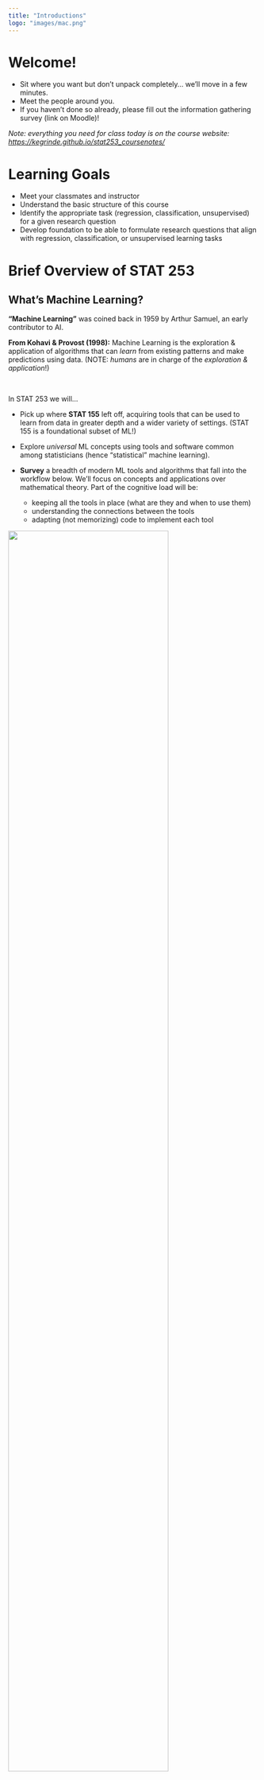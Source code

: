 ```yaml
---
title: "Introductions"
logo: "images/mac.png"
---
```


# Welcome! {-}

- Sit where you want but don't unpack completely... we'll move in a few minutes.
- Meet the people around you.
- If you haven't done so already, please fill out the information gathering survey
(link on Moodle)!

*Note: everything you need for class today is on the course website: [https://kegrinde.github.io/stat253_coursenotes/](https://kegrinde.github.io/stat253_coursenotes/)*

# Learning Goals {-}

- Meet your classmates and instructor
- Understand the basic structure of this course 
- Identify the appropriate task (regression, classification, unsupervised) for a given research question
- Develop foundation to be able to formulate research questions that align with regression, classification, or unsupervised learning tasks


<!--
# Small Group Discussion {-}

**Directions:**

- In small groups, please first introduce yourselves in whatever way you feel appropriate (e.g. name, pronouns, how you're feeling at the moment, things you're looking forward to, best part of winter break, why you are motivated to take this class).
- When everyone is ready, discuss the prompts below. One of you volunteer to record a few thoughts in [this Google Doc](https://docs.google.com/document/d/1I3sLH44lSisS8szVp4h6rTXPzz_QYYi6OfWZCw91a_Q/edit?usp=sharing). The instructor will summarize responses from all the sections to create a resource that everyone can use.

<br>

**Prompts:**

1. Collectivist education focuses on prioritizing the group first before the individual while individualist education focuses solely on the success of the individual. Considering your own experiences and backgrounds, discuss your values as they relate to collectivist and individualistic aspects of your own education. 

2. It is important to create a set of agreements to guide our community in and out of class. Which of the following do you think are most important to keep in mind for our time together in this course and why? What might you add to our guiding principles?

    - W.A.I.T. (Why Am I Talking/Why Aren't I Talking) 
    - Be curious
    - Extend and receive grace
    - Understand impact vs. intention
    - Breathe and lean into discomfort
    - Embrace diversity of experience


3. What strategies have you found work well for you to succeed in learning both in and out of class that you want to continue this semester?

4. What are some things that have contributed to positive learning experiences in your courses that you would like to have in place for this course? What has contributed to negative experiences that you would like to prevent?


<br><br><br>
-->

# Brief Overview of STAT 253 {-}

## What's Machine Learning? {-}

**"Machine Learning"** was coined back in 1959 by Arthur Samuel, an early contributor to AI.

**From Kohavi & Provost (1998):** Machine Learning is the exploration & application of algorithms that can *learn* from existing patterns and make predictions using data. (NOTE: _humans_ are in charge of the _exploration & application_!)

\

In STAT 253 we will...

- Pick up where **STAT 155** left off, acquiring tools that can be used to learn from data in greater depth and a wider variety of settings. (STAT 155 is a foundational subset of ML!)

- Explore *universal* ML concepts using tools and software common among statisticians (hence "statistical" machine learning).

- **Survey** a breadth of modern ML tools and algorithms that fall into the workflow below. We'll focus on concepts and applications over mathematical theory. Part of the cognitive load will be:
    - keeping all the tools in place (what are they and when to use them)
    - understanding the connections between the tools
    - adapting (not memorizing) code to implement each tool


![](images/MLDiagram.jpg){width="80%"}


## Supervised Learning {-}       

We want to model the relationship between some *output* variable $y$ and *input* variables $x = (x_1, x_2,..., x_p)$: 

$$\begin{split}
y 
& = f(x) + \varepsilon \\
& = \text{(trend in the relationship) } + \text{ (residual deviation from the trend `epsilon`)} \\
\end{split}$$


Types of supervised learning tasks:       

- **regression**: $y$ is *quantitative*       
    example:        
    $y$ = body mass index        
    $x$ = (number of live births, age, marital status, education, etc)
    
- **classification**: $y$ is *categorical*        
    example:        
    $y$ = whether a pair of crickets courted (yes, no)
    $x$ = (species, pair of same species, CHC profile, etc)





## Unsupervised Learning {-}     

We have some *input* variables $x = (x_1, x_2,..., x_p)$ but there's *no output variable* $y$. Thus the goal is to use $x$ to understand and/or modify the structure of our data with respect to $x$.


Types of unsupervised learning tasks:       

- clustering        
    Identify and examine *groups* or *clusters* of data points that are similar with respect to their $x_i$ values.
    example: 
    - $x$ = (body mass index at 2 weeks, 1 month, 2 months, 4 months, 6 months, etc)
    
- dimension reduction       
    Turn the original set of $p$ input variables, which are potentially correlated, into a smaller set of $k < p$ variables which still preserve the majority of information in the originals.
    example:
    - $x$ = (cuticular hydrocarbon compounds concentrations based on gas chromatography analysis)


## Meet Your Classmates! {-}

I used a **machine learning** algorithm, one we'll learn later this semester, to form groups based on your responses to the pre-course informational survey. BUT it didn't provide any explanation of *why* these are the groups it picked. To that end, we need **humans**.

- Get into your assigned group.
- Introduce yourselves in whatever way you feel appropriate (ideas: name, pronouns, how you're feeling at the moment, things you're looking forward to, best part of summer, why you are motivated to take this class)
- Try to figure out why the algorithm put you into a group together. (I don't personally know the answer!)
- Prepare to introduce your group to the bigger class: 
  - Each person will introduce themself
  - One person will explain why they think the group was put together
  
```r
#| echo: false
#| eval: true
#| warning: false
#| message: false
library(conflicted)
conflicts_prefer(dplyr::filter)
library(tidyverse)
library(gridExtra)

# load survey data
library(here)
library(forcats)
#install.packages('googlesheets4')
library(googlesheets4)
survey <- read_sheet('https://docs.google.com/spreadsheets/d/1Sz1KwNVHKKn9jAU0Ec0WfiImH1F6RD6HLvATI1Yvu7Q/edit?resourcekey=&gid=2134183948#gid=2134183948') %>%
  as.data.frame()

# process survey data
survey <- survey[,c(1:4,6,5,10:20)]
names(survey) <- c("time","name","name2",'pronounce', "email","pronouns", "year", "major", "comp123", "comp127","comp112", "github", "time_to_mac", "activity",  "cute_pic", "fake_name", "section")
survey <- survey %>% 
  select(-time,-name2,-pronounce,-pronouns) %>% 
  mutate(major = as.factor(major), activity = as.factor(activity)) %>% 
  mutate(major = fct_recode(major, 
                            "STAT/DS" = "Statistics or Data Science",
                            "CS" = "Computer Science",
                            "MATH" = "Mathematics")) %>% 
  mutate(major = as.factor(if_else(major %in% c('STAT/DS','CS','MATH'),major,'Other'))) %>%
  mutate(activity = fct_recode(activity, 
                            "vids" = "video games",
                            "moving" = "exercising / moving")) 
```


```r
#| echo: false
#| include: false
library(cluster)

# clustering by section
survey_sub <- survey %>% 
  mutate(comp123 = as.factor(comp123), 
         comp127 = as.factor(comp127),
         comp112 = as.factor(comp112), 
         github = as.factor(github), 
         year = as.factor(year))

rownames(survey_sub) <- survey$name

survey_sub <- survey_sub %>% 
  select(-email, -fake_name,-name)

# Section 1
section <- survey_sub %>% 
  filter(section == "TTh 8:00") %>% 
  select(-section)
class_cluster <- hclust(daisy(section, metric = "gower", type = list(logratio = 3)))
plot(class_cluster, cex = 0.8, main = "", axes = FALSE, xlab = "", ylab = "", sub = "")

# Section 2
section <- survey_sub %>% 
  filter(section == "TTh 9:40") %>% 
  select(-section)
class_cluster <- hclust(daisy(section, metric = "gower", type = list(logratio = 3)))
plot(class_cluster, cex = 0.8, main = "", axes = FALSE, xlab = "", ylab = "", sub = "")

# Section 3
section <- survey_sub %>% 
  filter(section == "TTh 3:00") %>% 
  select(-section)
class_cluster <- hclust(daisy(section, metric = "gower", type = list(logratio = 3)))
plot(class_cluster, cex = 0.8, main = "", axes = FALSE, xlab = "", ylab = "", sub = "")
```


## Meet Your Instructor {-}

A few highlights from my answers to the Pre-Course Information Gathering Survey...

- **Preferred name**: "Kelsey" or "Professor Grinde"

- **Pronouns**: she/her/hers

- **Hometown(s)**: Plymouth --> Northfield --> Seattle --> St. Paul

- Can you tell me a bit about how you’ve been spending your time this **summer**? What’s been particularly **important or meaningful** to you? What brings you joy right now? **What is on your mind**? What do you do when you're **not in class**?

![](images/loons.png){width=32%}
![](images/family.jpg){width="27%"}
![](images/Roo.png){width="26%"}


# Exercises {-}

## Instructions {-} 

- Discuss the following scenarios as a group, talking through your ideas, questions, and reasoning as you go
- I'll move around to groups to check in on your progress and see what questions you have
- You can check your answers by clicking the drop-down "Solutions" button

## Questions {-}

Indicate whether each scenario below represents a regression, classification, or clustering task.

1. How is the number of people that rent bikes on a given day in Washington, D.C. ($y$) explained by the temperature ($x_1$) and whether or not it's a weekend ($x_2$)?  
         
```r
politics <- read.csv("https://www.dropbox.com/s/08smmgkaoj1ulhx/bike_share.csv?dl=1")
```
    
```r
g1 <- ggplot(politics, aes(y=riders_registered, x=temp_feel)) + geom_point() + labs(x="temperature", y="riders") + geom_smooth(method="lm", se=FALSE)
g3 <- ggplot(politics, aes(y=riders_registered, x=temp_feel, color=weekend)) + geom_point() + labs(x="temperature", y="riders") + geom_smooth(method="lm", se=FALSE) + scale_color_viridis_d()
g2 <- ggplot(politics, aes(x=riders_registered, fill=weekend)) + geom_density(alpha=0.5) + labs(x="riders") + geom_vline(xintercept=3926, color="red")  + geom_vline(xintercept=2988, color="blue")+ scale_fill_viridis_d()
grid.arrange(g1, g2, g3, ncol=3)
```    


<details>
<summary>Solution</summary>
regression.  there's a _quantitative_ output variable $y$.
</details>

<br><br>

2. Given the observed bill length ($x_1$) and bill depth ($x_2$) on a set of penguins, how many different penguin species might there be? 

```r
library(palmerpenguins)
data(penguins)
ggplot(penguins, aes(y = bill_length_mm, x = bill_depth_mm)) + geom_point()
``` 

<details>
<summary>Solution</summary>
clustering.  there's no output variable $y$.
</details>

<br><br>

3. How can we determine whether somebody has a certain infection ($y$) based on two different blood sample measurements, Measure A ($x_1$) and Measure B ($x_2$)?   
    
```r
conflicts_prefer(dplyr::filter)
set.seed(2010)
dat <- data.frame(x=c(rnorm(50,3.5,1.25), rnorm(50,2,1.25), rnorm(75,0.5,1.25)), y=c(rnorm(50,2,1.25),rnorm(50,5,1.25),rnorm(75,1,1.25)), status=rep(c("WNV","SLE","Negative"), c(50,50,75)))
suppressPackageStartupMessages(library(dplyr))
dat <- dat %>% filter(x>0 & y>0)
ggplot(dat, aes(y=y, x=x, color=status)) + geom_point() + labs(x="Measure A", y="Measure B") + scale_color_viridis_d(option = 'E')
``` 
    
<details>
<summary>Solution</summary>
classification.  there's a _categorical_ output variable $y$.
</details>

<br><br>


4. **Machine learn about each other! Scenario A.**    
    I collected some data on STAT 253 students (you!) and analyzed it using a machine learning algorithm. In your groups: (1) brainstorm what research question is being investigated; (2) determine whether this is a regression, classification, or clustering task; _and_ (3) summarize what the output tells you about your classmates.
    
```r
library(rpart)
library(rpart.plot)
# Classification
new_dat <- survey %>% 
      select(-fake_name, -email, -section,-name) %>% 
      unique()
    
# increase minsplit to prune tree.  this is essentially the number of students that can be in a terminal node
# or do two trees -- one pruned and one unpruned
set.seed(1)
tree_0 <- rpart(major ~ ., new_dat, 
                    control = rpart.control(minsplit = 5, cp = 0.02))
rpart.plot(tree_0, cex = 1.15, type = 0, extra = 2, box.palette="Blues")
```
    
<details>
<summary>Solution</summary>
classification ($y$ = major is categorical)
</details>

 <br><br> 
        
    



5. **Machine learn about each other! Scenario B.**    
    Same directions as for Scenario A:    
    
```r
# regression
g1 <- ggplot(survey, aes(y = time_to_mac, x = cute_pic)) + 
  geom_point() + 
  geom_smooth(se = FALSE)
g2 <- ggplot(survey %>% mutate(year = fct_relevel(year,c('First Year','Sophomore','Junior','Senior'))), aes(y = time_to_mac, x = year)) + 
  geom_boxplot()
grid.arrange(g1,g2,ncol=2)
```


<details>
<summary>Solution</summary>
regression ($y$ = time to mac is quantitative)
</details> 

<br><br>

6. **Machine learn about each other! Scenario C.**    
    Same directions as for Scenario A:  
    
```r
#| echo: false
#| eval: true
#| fig-width: 8
#| fig-height: 6

# clustering
#survey_clean <- survey %>% 
#  filter(email != "langford_2", email != "desouza_2", name != "Minions")
       
survey_sub <- survey %>% 
  select( -section,-fake_name, -email,-name) %>%
  mutate(comp123 = as.factor(comp123), 
         comp127 = as.factor(comp127),
         comp112 = as.factor(comp112), 
         github = as.factor(github), 
         year = as.factor(year))
rownames(survey_sub) <- survey$fake_name
    
  
gower_dist <- daisy(survey_sub, metric = "gower", type = list(logratio = 3))
    
# Dendrogram of scaled data
class_cluster <- hclust(gower_dist)
plot(class_cluster, cex = 0.8, main = "", axes = FALSE, xlab = "", ylab = "", sub = "")
```
    
<details>
<summary>Solution</summary>
clustering (no outcome $y$).
</details> 

<br><br>

7. Use Spotify users' previous listening behavior to identify groups of similar users.     

<details>
<summary>Solution</summary>
clustering
</details>

<br><br>
<!-- clustering -->

8. Predict workers' wages by their years of experience.    

<!-- regression -->
<details>
<summary>Solution</summary>
regression ($y$ = wages)
</details>

<br><br>

9. Predict workers' wages by their college major.    


<!-- regression -->

<details>
<summary>Solution</summary>
regression ($y$ = wages)
</details>

 <br><br>

10. Use a customer's age to predict whether they've seen the *Barbie* movie.    

<!-- classification -->
<details>
<summary>Solution</summary>
classification ($y$ = whether or not watched the film)
</details>

<br><br>

11. Look for similarities among genetic samples taken from a group of patients.  

<!-- clustering -->

<details>
<summary>Solution</summary>
clustering (no outcome $y$)
</details> 


# Wrap-Up {-}

## Scavenger Hunt {-}

Take a few minutes to make sure you know how to find all of the following: 

- course website
- syllabus
- textbook
- STAT 253 Slack
- office hour times and locations
- assignment deadlines
- information on what you need to complete before class each day
- in-class activities
- assignment instructions / submission 

## What's next? {-}

What to work on after class today: 

- **carefully** review the syllabus 
  - if time allows, we'll discuss a few highlights now!
  - more to come in the next few class sessions
- join Slack
- update your versions of R/RStudio (see [R and RStudio Setup](r_rstudio.html))
- complete the pre-class tasks for Thursday (videos/reading/checkpoint) 
  - review the checkpoint recommendations/policies on Moodle before you start!
- start HW0 (due Friday)
